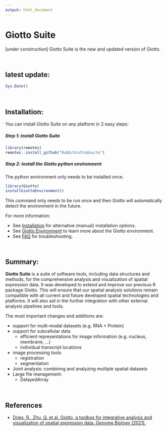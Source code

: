 ```yaml
---
output: html_document
---
```


<!-- README.md is generated from README.Rmd. Please edit that file -->
<!-- This line is from RStudio -->


# Giotto Suite  

[under construction] Giotto Suite is the new and updated version of Giotto. 

<br> 

## latest update: 

```r
Sys.Date()
```



<br>  

## Installation:

You can install Giotto Suite on any platform in 2 easy steps:

##### Step 1: install Giotto Suite
``` r
library(remotes)
remotes::install_github("RubD/Giotto@suite") 
```

##### Step 2: install the Giotto python environment
The python environment only needs to be installed once.

``` r
library(Giotto)
installGiottoEnvironment()
```

This command only needs to be run once and then Giotto will automatically detect the environment in the future.  

For more information:   

* See [Installation](https://giottosuite.com/articles/temp_construction.html) for alternative (manual) installation options.  
* See [Giotto Environment](https://giottosuite.com/articles/temp_construction.html) to learn more about the Giotto environment.  
* See [FAQ](https://giottosuite.com/articles/faq.html) for troubleshooting.  




<br> 

## Summary:

<!-- badges: start -->
<!-- badges: end -->

**Giotto Suite** is a suite of software tools, including data structures and methods, for the comprehensive analysis and visualization of spatial expression data. It was developed to extend and improve our previous R package Giotto. This will ensure that our spatial analysis solutions remain compatible with all current and future developed spatial technologies and platforms. It will also aid in the further integration with other external analysis pipelines and tools.

The most important changes and additions are:    

* support for multi-modal datasets (e.g. RNA + Protein) 
* support for subcellular data  
    + efficient representations for image information (e.g. nucleus, membrane, ...)  
    + individual transcript locations
* image processing tools  
    + registration  
    + segmentation  
* Joint analysis: combining and analyzing multiple spatial datasets  
* Large file management:  
    + DelayedArray  
    

<br> 

## References

- [Dries, R., Zhu, Q. et al. Giotto, a toolbox for integrative analysis and visualization of spatial expression data. Genome Biology (2021).](https://genomebiology.biomedcentral.com/articles/10.1186/s13059-021-02286-2) \doi{https://doi.org/10.1186/s13059-021-02286-2}




